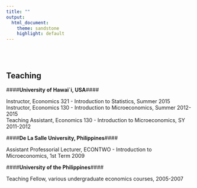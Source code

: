 ```yaml
---
title: ""
output:
  html_document:
    theme: sandstone
    highlight: default
---
```


<br>
<br>



Teaching
----------------------

####**University of Hawai`i, USA**####

Instructor, Economics 321 - Introduction to Statistics, Summer 2015  <br>
Instructor, Economics 130 - Introduction to Microeconomics, Summer 2012-2015  <br>
Teaching Assistant, Economics 130 - Introduction to Microeconomics, SY 2011-2012  <br>

####**De La Salle University, Philippines**####

Assistant Professorial Lecturer, ECONTWO - Introduction to Microeconomics, 1st Term 2009  <br>

####**University of the Philippines**####

Teaching Fellow, various undergraduate economics courses, 2005-2007   <br>  

